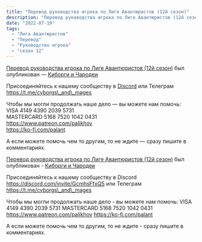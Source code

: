 ```yaml
---
title: "Перевод руководства игрока по Лиге Авантюристов (12й сезон)"
description: "Перевод руководства игрока по Лиге Авантюристов (12й сезон)"
date: "2022-07-19"
tags: 
  - "Лига Авантюристов"
  - "Перевод"
  - "Руководство игрока"
  - "сезон 12"
---
```


[Перевод руководства игрока по Лиге Авантюристов (12й сезон)](/?p=11613 "Оригинал статьи.") был опубликован — [Киборги и Чародеи](https://cyborgsandmages.com)


Присоединяйтесь к нашему сообществу в [Discord](https://discord.com/invite/GcmhsFfxQ5)  или Телеграм https://t.me/cyborgs\_and\_mages

Чтобы мы могли продолжать наше дело — вы можете нам помочь:  
VISA 4149 4390 2039 5731  
MASTERCARD 5168 7520 1042 0431  
https://www.patreon.com/palikhov  
https://ko-fi.com/palant

А если можете помочь чем то другим, то не ждите — сразу пишите в комментариях.

[Перевод руководства игрока по Лиге Авантюристов (12й сезон)](/?p=12008 "Оригинал статьи.") был опубликован - [Киборги и Чародеи](https://cyborgsandmages.com)

Присоединяйтесь к нашему сообществу в Discord https://discord.com/invite/GcmhsFfxQ5 или Телеграм https://t.me/cyborgs\_and\_mages

Чтобы мы могли продолжать наше дело - вы можете нам помочь: VISA 4149 4390 2039 5731 MASTERCARD 5168 7520 1042 0431 https://www.patreon.com/palikhov https://ko-fi.com/palant

А если можете помочь чем то другим, то не ждите - сразу пишите в комментариях.
